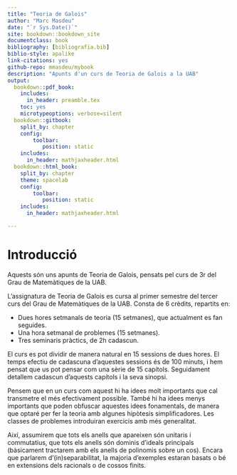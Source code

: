 ```yaml
---
title: "Teoria de Galois"
author: "Marc Masdeu"
date: "`r Sys.Date()`"
site: bookdown::bookdown_site
documentclass: book
bibliography: [bibliografia.bib]
biblio-style: apalike
link-citations: yes
github-repo: mmasdeu/mybook
description: "Apunts d'un curs de Teoria de Galois a la UAB"
output:
  bookdown::pdf_book:
    includes:
      in_header: preamble.tex
    toc: yes
    microtypeoptions: verbose=silent
  bookdown::gitbook:
    split_by: chapter
    config:
        toolbar:
           position: static
    includes:
      in_header: mathjaxheader.html
  bookdown::html_book:
    split_by: chapter
    theme: spacelab
    config:
        toolbar:
           position: static
    includes:
      in_header: mathjaxheader.html

---
```



# Introducció {-}

Aquests són uns apunts de Teoria de Galois, pensats pel curs de 3r del Grau de Matemàtiques de la UAB.

L'assignatura de Teoria de Galois es cursa al primer semestre del tercer curs del Grau de Matemàtiques de la UAB. Consta de 6 crèdits, repartits en:

- Dues hores setmanals de teoria (15 setmanes), que actualment es fan seguides.
- Una hora setmanal de problemes (15 setmanes).
- Tres seminaris pràctics, de 2h cadascun.

El curs es pot dividir de manera natural en 15 sessions de dues hores. El temps efectiu de cadascuna d'aquestes sessions és de 100 minuts, i hem pensat que us pot pensar com una sèrie de 15 capítols. Seguidament detallem cadascun d'aquests capítols i la seva sinopsi.

Pensem que en un curs com aquest hi ha idees molt importants que cal transmetre el més efectivament possible. També hi ha idees menys importants que poden obfuscar aquestes idees fonamentals, de manera que optaré per fer la teoria amb algunes hipòtesis simplificadores. Les classes de problemes introduiran exercicis amb més generalitat.

Així, assumirem que tots els anells que apareixen són unitaris i commutatius, que tots els anells són dominis d'ideals principals (bàsicament tractarem amb els anells de polinomis sobre un cos). Encara que parlarem d'(in)separabilitat, la majoria d'exemples estaran basats o bé en extensions dels racionals o de cossos finits.
